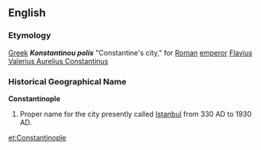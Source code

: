 ==English== {{wikipedia}}
=== Etymology ===
[[Greek]] '''''Konstantinou polis''''' "Constantine's city," for [[Roman]] [[emperor]] [[Flavius Valerius Aurelius Constantinus]]

=== Historical Geographical Name ===
'''Constantinople'''
# Proper name for the city presently called [[Istanbul]] from 330 AD to 1930 AD.

[[et:Constantinople]]